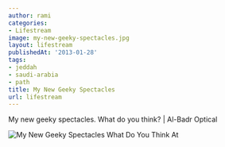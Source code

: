 ```yaml
---
author: rami
categories:
- Lifestream
image: my-new-geeky-spectacles.jpg
layout: lifestream
publishedAt: '2013-01-28'
tags:
- jeddah
- saudi-arabia
- path
title: My New Geeky Spectacles
url: lifestream
---
```


My new geeky spectacles. What do you think? | Al-Badr Optical

![My New Geeky Spectacles What Do You Think At](/assets/images/content/lifestream/my-new-geeky-spectacles.jpg)